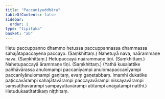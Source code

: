 ```yaml
---
title: "Paccanīyuddhāra"
tableOfContents: false
sidebar:
  order: 1
type: "tipitaka"
basket: "ab"
---
```



<DynamicBreadcrumb />

<Division number="483">

<Paragraph number="1068">
Hetu paccuppanno dhammo hetussa paccuppannassa dhammassa sahajātapaccayena paccayo. (Saṃkhittaṃ.)
</Paragraph>

</Division>
<Division number="484">

<Paragraph number="1069">
Nahetuyā nava, naārammaṇe nava. (Saṃkhittaṃ.)
</Paragraph>

<Paragraph number="1070">
Hetupaccayā naārammaṇe tīṇi. (Saṃkhittaṃ.)
</Paragraph>

<Paragraph number="1071">
Nahetupaccayā ārammaṇe tīṇi. (Saṃkhittaṃ.)
</Paragraph>

<Paragraph number="1072">
(Yathā kusalattike pañhāvārassa anulomampi paccanīyampi anulomapaccanīyampi paccanīyānulomampi gaṇitaṃ, evaṃ gaṇetabbaṃ. Imamhi dukatike paṭiccavārampi sahajātavārampi paccayavārampi nissayavārampi saṃsaṭṭhavārampi sampayuttavārampi atītampi anāgatampi natthi.)

</Paragraph>
</Division>

<Paragraph number="1073" type="center">
Hetudukaatītattikaṃ niṭṭhitaṃ.
</Paragraph>